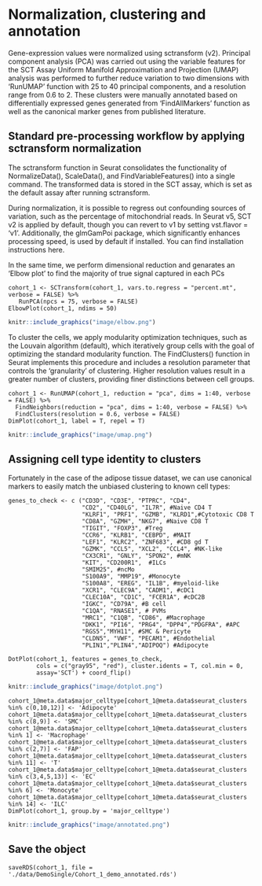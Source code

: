 # Normalization, clustering and annotation 
Gene-expression values were normalized using sctransform (v2). Principal component analysis (PCA) was carried out using the variable features for the SCT Assay Uniform Manifold Approximation and Projection (UMAP) analysis was performed to further reduce variation to two dimensions with ‘RunUMAP’ function with 25 to 40 principal components, and a resolution range from 0.6 to 2. These clusters were manually annotated based on differentially expressed genes generated from ‘FindAllMarkers’ function as well as the canonical marker genes from published literature. 

## Standard pre-processing workflow by applying sctransform normalization
The sctransform function in Seurat consolidates the functionality of NormalizeData(), ScaleData(), and FindVariableFeatures() into a single command. The transformed data is stored in the SCT assay, which is set as the default assay after running sctransform.

During normalization, it is possible to regress out confounding sources of variation, such as the percentage of mitochondrial reads. In Seurat v5, SCT v2 is applied by default, though you can revert to v1 by setting vst.flavor = 'v1'. Additionally, the glmGamPoi package, which significantly enhances processing speed, is used by default if installed. You can find installation instructions here.

In the same time, we perform dimensional reduction and genarates an 'Elbow plot' to find the majority of true signal captured in each PCs
```shell
cohort_1 <- SCTransform(cohort_1, vars.to.regress = "percent.mt", verbose = FALSE) %>%
   RunPCA(npcs = 75, verbose = FALSE)
ElbowPlot(cohort_1, ndims = 50)
```
```r
knitr::include_graphics("image/elbow.png")
```

To cluster the cells, we apply modularity optimization techniques, such as the Louvain algorithm (default), which iteratively group cells with the goal of optimizing the standard modularity function. The FindClusters() function in Seurat implements this procedure and includes a resolution parameter that controls the 'granularity' of clustering. Higher resolution values result in a greater number of clusters, providing finer distinctions between cell groups.
```shell
cohort_1 <- RunUMAP(cohort_1, reduction = "pca", dims = 1:40, verbose = FALSE) %>%
  FindNeighbors(reduction = "pca", dims = 1:40, verbose = FALSE) %>%
  FindClusters(resolution = 0.6, verbose = FALSE)
DimPlot(cohort_1, label = T, repel = T) 
```

```r
knitr::include_graphics("image/umap.png")
```

## Assigning cell type identity to clusters
Fortunately in the case of the adipose tissue dataset, we can use canonical markers to easily match the unbiased clustering to known cell types:
```shell
genes_to_check <- c ("CD3D", "CD3E", "PTPRC", "CD4", 
                     "CD2", "CD40LG", "IL7R", #Naive CD4 T
                     "KLRF1", "PRF1", "GZMB", "KLRD1",#Cytotoxic CD8 T
                     "CD8A", "GZMH", "NKG7", #Naive CD8 T
                     "TIGIT", "FOXP3", #Treg
                     "CCR6", "KLRB1", "CEBPD", #MAIT
                     "LEF1", "KLRC2", "ZNF683", #CD8 gd T
                     "GZMK", "CCL5", "XCL2", "CCL4", #NK-like
                     "CX3CR1", "GNLY", "SPON2", #mNK
                     "KIT", "CD200R1",  #ILCs
                     "SMIM25", #ncMo
                     "S100A9", "MMP19", #Monocyte
                     "S100A8", "EREG", "IL1B", #myeloid-like
                     "XCR1", "CLEC9A", "CADM1", #cDC1
                     "CLEC10A", "CD1C", "FCER1A", #cDC2B
                     "IGKC", "CD79A", #B cell
                     "C1QA", "RNASE1", # PVMs
                     "MRC1", "C1QB", "CD86", #Macrophage
                     "DKK1", "PI16", "PRG4", "DPP4","PDGFRA", #APC
                     "RGS5","MYH11", #SMC & Pericyte
                     "CLDN5", "VWF", "PECAM1", #Endothelial
                     "PLIN1","PLIN4","ADIPOQ") #Adipocyte

DotPlot(cohort_1, features = genes_to_check,  
        cols = c("gray95", "red"), cluster.idents = T, col.min = 0, 
        assay='SCT') + coord_flip()
```

```r
knitr::include_graphics("image/dotplot.png")
```


```shell
cohort_1@meta.data$major_celltype[cohort_1@meta.data$seurat_clusters %in% c(0,10,12)] <- 'Adipocyte'
cohort_1@meta.data$major_celltype[cohort_1@meta.data$seurat_clusters %in% c(8,9)] <- 'SMC'
cohort_1@meta.data$major_celltype[cohort_1@meta.data$seurat_clusters %in% 1] <- 'Macrophage'
cohort_1@meta.data$major_celltype[cohort_1@meta.data$seurat_clusters %in% c(2,7)] <- 'FAP'
cohort_1@meta.data$major_celltype[cohort_1@meta.data$seurat_clusters %in% 11] <- 'T'
cohort_1@meta.data$major_celltype[cohort_1@meta.data$seurat_clusters %in% c(3,4,5,13)] <- 'EC'
cohort_1@meta.data$major_celltype[cohort_1@meta.data$seurat_clusters %in% 6] <- 'Monocyte'
cohort_1@meta.data$major_celltype[cohort_1@meta.data$seurat_clusters %in% 14] <- 'ILC'
DimPlot(cohort_1, group.by = 'major_celltype')
```

```r
knitr::include_graphics("image/annotated.png")
```

## Save the object
```shell
saveRDS(cohort_1, file = './data/DemoSingle/Cohort_1_demo_annotated.rds')
```

